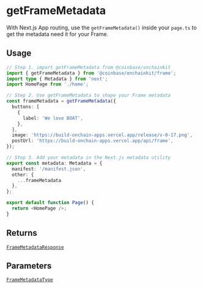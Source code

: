 # getFrameMetadata

With Next.js App routing, use the `getFrameMetadata()` inside your `page.ts` to get the metadata need it for your Frame.

## Usage

```ts
// Step 1. import getFrameMetadata from @coinbase/onchainkit
import { getFrameMetadata } from '@coinbase/onchainkit/frame';
import type { Metadata } from 'next';
import HomePage from './home';

// Step 2. Use getFrameMetadata to shape your Frame metadata
const frameMetadata = getFrameMetadata({
  buttons: [
    {
      label: 'We love BOAT',
    },
  ],
  image: 'https://build-onchain-apps.vercel.app/release/v-0-17.png',
  postUrl: 'https://build-onchain-apps.vercel.app/api/frame',
});

// Step 3. Add your metadata in the Next.js metadata utility
export const metadata: Metadata = {
  manifest: '/manifest.json',
  other: {
    ...frameMetadata
  },
};

export default function Page() {
  return <HomePage />;
}
```

## Returns

[`FrameMetadataResponse`](/framekit/types#framemetadataresponse)

## Parameters

[`FrameMetadataType`](/framekit/types#framemetadatatype)
